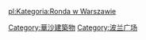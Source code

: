 {{Commonscat|Squares in Warsaw}}

[[Category:華沙建築物‎|Category:華沙建築物‎]]
[[Category:波兰广场|Category:波兰广场]]

[[pl:Kategoria:Ronda_w_Warszawie|pl:Kategoria:Ronda w Warszawie]]
